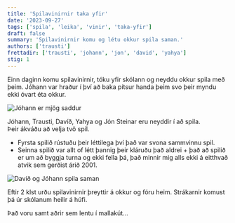 ```yaml
---
title: 'Spilavinirnir taka yfir'
date: '2023-09-27'
tags: ['spila', 'leika', 'vinir', 'taka-yfir']
draft: false
summary: 'Spilavinirnir komu og létu okkur spila saman.'
authors: ['trausti']
frettadir: ['trausti', 'johann', 'jon', 'david', 'yahya']
stig: 1
---
```


Einn daginn komu spilavinirnir, tóku yfir skólann og neyddu okkur spila með þeim.
Jóhann var hraður í því að baka pítsur handa þeim svo þeir myndu ekki óvart éta okkur.

![Jóhann er mjög saddur](/static/images/faerslur/annad/johann-er-saddur.jpg)

Jóhann, Trausti, Davíð, Yahya og Jón Steinar eru neyddir í að spila. \
Þeir ákváðu að velja tvö spil.

- Fyrsta spilið rústuðu þeir léttilega því það var svona sammvinnu spil.
- Seinna spilið var allt of létt þannig þeir kláruðu það aldrei + það að spilið er um að byggja turna og ekki fella þá, það minnir mig alls ekki á eitthvað atvik sem gerðist árið 2001.

![Davíð og Jóhann spila saman](/static/images/faerslur/annad/david-og-johann.jpg)

Eftir 2 klst urðu spilavinirnir þreyttir á okkur og fóru heim.
Strákarnir komust þá úr skólanum heilir á húfi.

Það voru samt aðrir sem lentu í mallakút...
